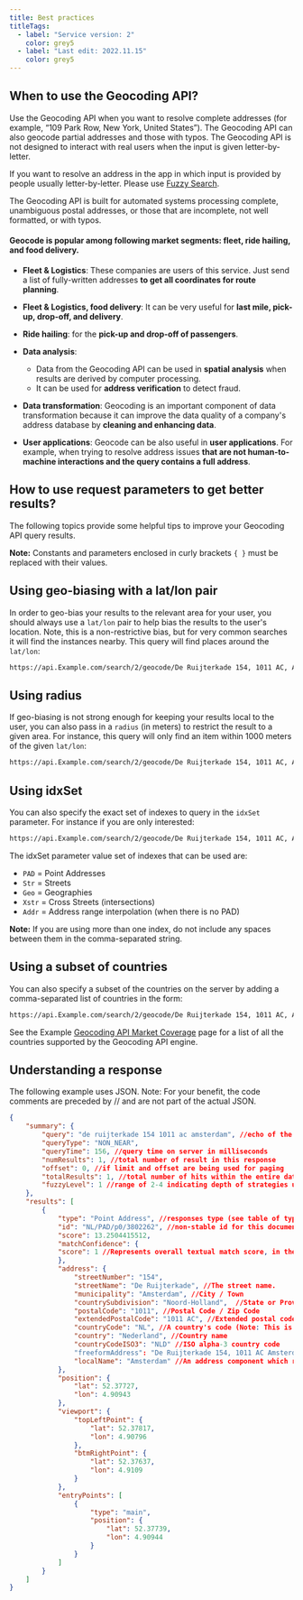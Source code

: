 ```yaml
---
title: Best practices
titleTags:
  - label: "Service version: 2"
    color: grey5
  - label: "Last edit: 2022.11.15"
    color: grey5
---
```


## When to use the Geocoding API?

Use the Geocoding API when you want to resolve complete addresses (for example, “109 Park Row, New York, United States”). The Geocoding API can also geocode partial addresses and those with typos. The Geocoding API is not designed to interact with real users when the input is given letter-by-letter.

If you want to resolve an address in the app in which input is provided by people usually letter-by-letter. Please use [Fuzzy Search](https://developer.Example.com/search-api/documentation/search-service/fuzzy-search).

The Geocoding API is built for automated systems processing complete, unambiguous postal addresses, or those that are incomplete, not well formatted, or with typos.

<h4 style={{ fontSize: '1em' }}>
  Geocode is popular among following market segments: fleet, ride hailing, and
  food delivery.
</h4>

- **Fleet &amp; Logistics**: These companies are users of this service. Just send a list of fully-written addresses **to get all coordinates for route planning**.

- **Fleet &amp; Logistics, food delivery**: It can be very useful for **last mile, pick-up, drop-off, and delivery**.

- **Ride hailing**: for the **pick-up and drop-off of passengers**.

- **Data analysis**:
  - Data from the Geocoding API can be used in **spatial analysis** when results are derived by computer processing.
  - It can be used for **address verification** to detect fraud.

- **Data transformation**: Geocoding is an important component of data transformation because it can improve the data quality of a company's address database by **cleaning and enhancing data**.

- **User applications**: Geocode can be also useful in **user applications**. For example, when trying to resolve address issues **that are not human-to-machine interactions and the query contains a full address**.

## How to use request parameters to get better results?

The following topics provide some helpful tips to improve your Geocoding API query results.

**Note:** Constants and parameters enclosed in curly brackets `{ }` must be replaced with their values.

## Using geo-biasing with a lat/lon pair

In order to geo-bias your results to the relevant area for your user, you should always use a `lat/lon` pair to help bias the results to the user's location. Note, this is a non-restrictive bias, but for very common searches it will find the instances nearby. This query will find places around the `lat/lon`:

```markdown [title=Lat/lon pair]
https://api.Example.com/search/2/geocode/De Ruijterkade 154, 1011 AC, Amsterdam.json?lat=52.3773&lon=4.9084&key={Your_API_Key}
```

## Using radius

If geo-biasing is not strong enough for keeping your results local to the user, you can also pass in a `radius` (in meters) to restrict the result to a given area. For instance, this query will only find an item within 1000 meters of the given `lat/lon`:

```markdown [title=Radius]
https://api.Example.com/search/2/geocode/De Ruijterkade 154, 1011 AC, Amsterdam.json?lat=52.3773&lon=4.9084&radius=1000&key={Your_API_Key}
```

## Using idxSet

You can also specify the exact set of indexes to query in the `idxSet` parameter. For instance if you are only interested:

```markdown [title=idxSet]
https://api.Example.com/search/2/geocode/De Ruijterkade 154, 1011 AC, Amsterdam.json?lat=52.3773&lon=4.9084&idxSet=PAD,Str,Xstr,Geo,Addr&key={Your_API_Key}
```

The idxSet parameter value set of indexes that can be used are:

- `PAD` = Point Addresses
- `Str` = Streets
- `Geo` = Geographies
- `Xstr` = Cross Streets (intersections)
- `Addr` = Address range interpolation (when there is no PAD)

**Note:** If you are using more than one index, do not include any spaces between them in the comma-separated string.

## Using a subset of countries

You can also specify a subset of the countries on the server by adding a comma-separated list of countries in the form:

```markdown [title=Subset of countries]
https://api.Example.com/search/2/geocode/De Ruijterkade 154, 1011 AC, Amsterdam.json?&countrySet=NL&key={Your_API_Key}
```

See the Example [Geocoding API Market Coverage](./market-coverage) page for a list of all the countries supported by the Geocoding API engine.

## Understanding a response

The following example uses JSON. Note: For your benefit, the code comments are preceded by // and are not part of the actual JSON.

```json [title=JSON Response]
{
	"summary": {
		"query": "de ruijterkade 154 1011 ac amsterdam", //echo of the query
		"queryType": "NON_NEAR",
		"queryTime": 156, //query time on server in milliseconds
		"numResults": 1, //total number of result in this response
		"offset": 0, //if limit and offset are being used for paging
		"totalResults": 1, //total number of hits within the entire database
		"fuzzyLevel": 1 //range of 2-4 indicating depth of strategies used
	},
	"results": [
		{
			"type": "Point Address", //responses type (see table of types above)
			"id": "NL/PAD/p0/3802262", //non-stable id for this document (might change in subsequent release)
			"score": 13.2504415512,
			"matchConfidence": {
			"score": 1 //Represents overall textual match score, in the range of [0..1], where 1 means perfect match and 0 - no match.
			},
			"address": {
				"streetNumber": "154",
				"streetName": "De Ruijterkade",	//The street name.
				"municipality": "Amsterdam", //City / Town
				"countrySubdivision": "Noord-Holland",	//State or Province
				"postalCode": "1011", //Postal Code / Zip Code
				"extendedPostalCode": "1011 AC", //Extended postal code (availability dependent on region).
				"countryCode": "NL", //A country's code (Note: This is a two-letter code, not a country name.).
				"country": "Nederland", //Country name
				"countryCodeISO3": "NLD" //ISO alpha-3 country code
				"freeformAddress": "De Ruijterkade 154, 1011 AC Amsterdam", //An address line formatted according to the formatting rules of the result's country of origin. In the case of countries, its full country name. For the USA, in the case of geographies with entityType == PostalCodeArea it will contain the postalName field value.
				"localName": "Amsterdam" //An address component which represents the name of a geographic area or locality that groups a number of addressable objects for addressing purposes, without being an administrative unit.
			},
			"position": {
				"lat": 52.37727,
				"lon": 4.90943
			},
			"viewport": {
				"topLeftPoint": {
					"lat": 52.37817,
					"lon": 4.90796
				},
				"btmRightPoint": {
					"lat": 52.37637,
					"lon": 4.9109
				}
			},
			"entryPoints": [
				{
					"type": "main",
					"position": {
						"lat": 52.37739,
						"lon": 4.90944
					}
				}
			]
		}
	]
}
```